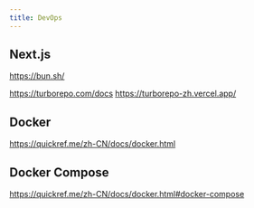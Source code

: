 ```yaml
---
title: DevOps
---
```


## Next.js

https://bun.sh/

https://turborepo.com/docs
https://turborepo-zh.vercel.app/



## Docker

https://quickref.me/zh-CN/docs/docker.html

## Docker Compose

https://quickref.me/zh-CN/docs/docker.html#docker-compose

